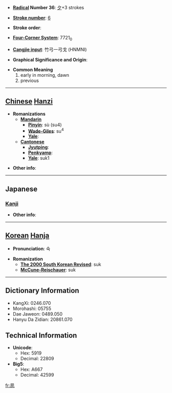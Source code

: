 * '''[[Wiktionary:Chinese radical index| Radical]] Number 36''': [[Wiktionary:Chinese radical index 夕|夕]]+3 strokes

* '''[[Wiktionary:Chinese total strokes index|Stroke number]]''': [[Wiktionary:Chinese total strokes index 6|6]]

* '''Stroke order''': 

* '''[[Wiktionary:Chinese four corner index|Four-Corner System]]''': 7721<sub>0</sub>

* '''[[Wiktionary:Chinese Cangjie index|Cangjie input]]''': 竹弓一弓戈 (HNMNI)

* '''Graphical Significance and Origin''': 

* '''Common Meaning'''
*#early in morning, dawn
*# previous


----

== [[Chinese]] [[Hanzi]] ==

* '''Romanizations'''
** '''[[Mandarin]]'''
*** '''[[Pinyin]]''': sù (su4)
*** '''[[Wade-Giles]]''': su<sup>4</sup>
*** '''[[Yale]]''': 
** '''[[Cantonese]]'''
*** '''[[Jyutping]]''':
*** '''[[Penkyamp]]''': 
*** '''[[Yale]]''': suk1

* '''Other info''': 

----

==Japanese==
===[[Kanji]]===
{{kanji|on readings=[[しゅく]] (shuku)
|kun readings=[[つとに]] (tsutoni), [[はやい]] (hayai)
}}

* '''Other info''':  

----

== [[Korean]] [[Hanja]] ==

* '''Pronunciation''': 숙

* '''Romanization'''
** '''[[The 2000 South Korean Revised Romanization|The 2000 South Korean Revised]]''': suk
** '''[[McCune-Reischauer]]''': suk

----

== Dictionary Information ==

* KangXi: 0246.070
* Morohashi: 05755
* Dae Jaweon: 0489.050
* Hanyu Da Zidian: 20861.070

== Technical Information ==

* '''Unicode''':
** Hex: 5919
** Decimal: 22809
* '''Big5''':
** Hex: A667
** Decimal: 42599

[[fr:夙]]